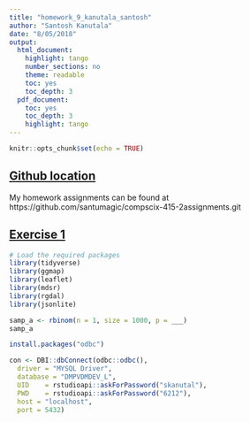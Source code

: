```yaml
---
title: "homework_9_kanutala_santosh"
author: "Santosh Kanutala"
date: "8/05/2018"
output:
  html_document:
    highlight: tango
    number_sections: no
    theme: readable
    toc: yes
    toc_depth: 3
  pdf_document:
    toc: yes
    toc_depth: 3
    highlight: tango
---
```


```r
knitr::opts_chunk$set(echo = TRUE)
```

\newpage
## <u>Github location</u>
My homework assignments can be found at   https://github.com/santumagic/compscix-415-2assignments.git

## <u>Exercise 1</u>
```r
# Load the required packages
library(tidyverse)
library(ggmap)
library(leaflet)
library(mdsr) 
library(rgdal) 
library(jsonlite)
```


```r

samp_a <- rbinom(n = 1, size = 1000, p = ___)
samp_a
```







```r
install.packages("odbc")

```

```r
con <- DBI::dbConnect(odbc::odbc(),
  driver = "MYSQL Driver",
  database = "DMPVDMDEV_L",
  UID    = rstudioapi::askForPassword("skanutal"),
  PWD    = rstudioapi::askForPassword("6212"),
  host = "localhost",
  port = 5432)
```











